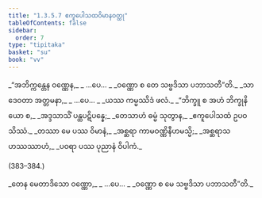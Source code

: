```yaml
---
title: "1.3.5.7 ဧကူပေါသထဝိမာနဝတ္ထု"
tableOfContents: false
sidebar:
  order: 7
type: "tipitaka"
basket: "su"
book: "vv"
---
```



<DynamicBreadcrumb />

<Division number="377–379" book="vv" e="ch" v="19" p="43">

<Paragraph number="399" type="verses" book="vv">
_“အဘိက္ကန္တေန ဝဏ္ဏေန,_  
_ …ပေ… _  
_ဝဏ္ဏော စ တေ သဗ္ဗဒိသာ ပဘာသတီ”တိ._  

</Paragraph>

</Division>
<Division number="380" book="vv" e="ch" v="19" p="43">

<Paragraph number="400" type="verses" book="vv">
_သာ ဒေဝတာ အတ္တမနာ,_  
_ …ပေ… _  
_ယဿ ကမ္မဿိဒံ ဖလံ._  

</Paragraph>

</Division>
<Division number="381" book="vv" e="ch" v="19" p="43">

<Paragraph number="401" type="verses" book="vv">
_“ဘိက္ခူ စ အဟံ ဘိက္ခုနိယော စ,_  
_အဒ္ဒသာသိံ ပန္ထပဋိပန္နေ;_  
_တေသာဟံ ဓမ္မံ သုတွာန,_  
_ဧကူပေါသထံ ဥပဝသိဿံ._  

</Paragraph>

</Division>
<Division number="382" book="vv" e="ch" v="19" p="43">

<Paragraph number="402" type="verses" book="vv">
_တဿာ မေ ပဿ ဝိမာနံ,_  
_အစ္ဆရာ ကာမဝဏ္ဏိနီဟမသ္မိ;_  
_အစ္ဆရာသဟဿဿာဟံ,_  
_ပဝရာ ပဿ ပုညာနံ ဝိပါကံ._  


(383–384.)
</Paragraph>

<Paragraph number="403" type="verses" book="vv">
_တေန မေတာဒိသော ဝဏ္ဏော,_  
_ …ပေ… _  
_ဝဏ္ဏော စ မေ သဗ္ဗဒိသာ ပဘာသတီ”တိ._
</Paragraph>
</Division>